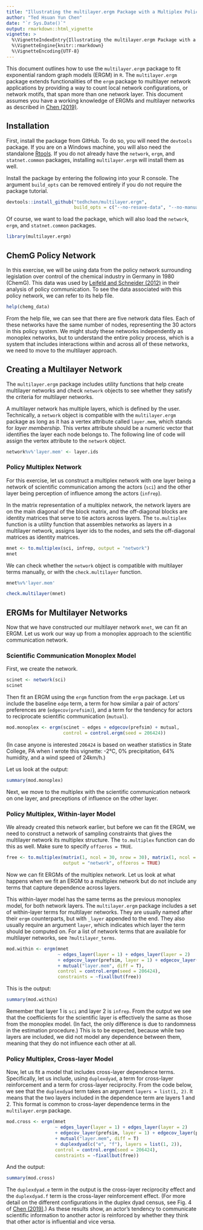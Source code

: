 ```yaml
---
title: "Illustrating the multilayer.ergm Package with a Multiplex Policy Network"
author: "Ted Hsuan Yun Chen"
date: "`r Sys.Date()`"
output: rmarkdown::html_vignette
vignette: >
  %\VignetteIndexEntry{Illustrating the multilayer.ergm Package with a Multiplex Policy Network}
  %\VignetteEngine{knitr::rmarkdown}
  %\VignetteEncoding{UTF-8}
---
```


This document outlines how to use the `multilayer.ergm` package to fit exponential random graph models (ERGM) in `R`. The `multilayer.ergm` package extends functionalities of the `ergm` package to multilayer network applications by providing a way to count local network configurations, or network motifs, that span more than one network layer. This document assumes you have a working knowledge of ERGMs and multilayer networks as described in [Chen (2019)](https://papers.ssrn.com/sol3/papers.cfm?abstract_id=3189835).


## Installation
First, install the package from GitHub. To do so, you will need the `devtools` package. If you are on a Windows machine, you will also need the standalone [Rtools](https://cran.r-project.org/bin/windows/Rtools/). If you do not already have the `network`, `ergm`, and `statnet.common` packages, installing `multilayer.ergm` will install them as well. 

Install the package by entering the following into your R console. The argument ``build_opts`` can be removed entirely if you do not require the package tutorial.
```r
devtools::install_github("tedhchen/multilayer.ergm", 
                         build_opts = c("--no-resave-data", "--no-manual"))
```

Of course, we want to load the package, which will also load the `network`, `ergm`, and `statnet.common` packages.
```r
library(multilayer.ergm)
```

## ChemG Policy Network
In this exercise, we will be using data from the policy network surrounding legislation over control of the chemical industry in Germany in 1980 (ChemG). This data was used by [Leifeld and Schneider (2012)](http://dx.doi.org/10.1111/j.1540-5907.2011.00580.x) in their analysis of policy communication. To see the data associated with this policy network, we can refer to its help file.

```r
help(chemg_data)
```

From the help file, we can see that there are five network data files. Each of these networks have the same number of nodes, representing the 30 actors in this policy system. We might study these networks independently as monoplex networks, but to understand the entire policy process, which is a system that includes interactions within and across all of these networks, we need to move to the multilayer approach.

## Creating a Multilayer Network
The `multilayer.ergm` package includes utility functions that help create multilayer networks and check `network` objects to see whether they satisfy the criteria for multilayer networks. 

A multilayer network has multiple layers, which is defined by the user. Technically, a `network` object is compatible with the `multilayer.ergm` package as long as it has a vertex attribute called `layer.mem`, which stands for _layer membership_. This vertex attribute should be a numeric vector that identifies the layer each node belongs to. The following line of code will assign the vertex attribute to the `network` object.

```r
network%v%'layer.mem' <- layer.ids
```

### Policy Multiplex Network
For this exercise, let us construct a multiplex network with one layer being a network of scientific communication among the actors (`sci`) and the other layer being perception of influence among the actors (`infrep`).

In the matrix representation of a multiplex network, the network layers are on the main diagonal of the block matrix, and the off-diagonal blocks are identity matrices that serve to tie actors across layers. The `to.multiplex` function is a utility function that assembles networks as layers in a multilayer network, assigns layer ids to the nodes, and sets the off-diagonal matrices as identity matrices.

```r
mnet <- to.multiplex(sci, infrep, output = "network")
mnet
```

We can check whether the `network` object is compatible with multilayer terms manually, or with the `check.multilayer` function.
```r
mnet%v%'layer.mem'

check.multilayer(mnet)
```

## ERGMs for Multilayer Networks
Now that we have constructed our multilayer network `mnet`, we can fit an ERGM. Let us work our way up from a monoplex approach to the scientific communication network.

### Scientific Communication Monoplex Model
First, we create the network.
```r
scinet <- network(sci)
scinet
```

Then fit an ERGM using the `ergm` function from the `ergm` package. Let us include the baseline `edge` term, a term for how similar a pair of actors' preferences are (`edgecov(prefsim)`), and a term for the tendency for actors to reciprocate scientific communication (`mutual`).

```r
mod.monoplex <- ergm(scinet ~ edges + edgecov(prefsim) + mutual, 
                     control = control.ergm(seed = 206424))
```

(In case anyone is interested `206424` is based on weather statistics in State College, PA when I wrote this vignette: -2&deg;C, 0% precipitation, 64% humidity, and a wind speed of 24km/h.)

Let us look at the output:
```r
summary(mod.monoplex)
```

Next, we move to the multiplex with the scientific communication network on one layer, and preceptions of influence on the other layer.

### Policy Multiplex, Within-layer Model
We already created this network earlier, but before we can fit the ERGM, we need to construct a network of sampling constraints that gives the multilayer network its multiplex structure. The `to.multiplex` function can do this as well. Make sure to specify `offzeros = TRUE`.

```r
free <- to.multiplex(matrix(1, ncol = 30, nrow = 30), matrix(1, ncol = 30, nrow = 30), 
                     output = "network", offzeros = TRUE)
```

Now we can fit ERGMs of the multiplex network. Let us look at what happens when we fit an ERGM to a multiplex network but do not include any terms that capture dependence across layers.

This within-layer model has the same terms as the previous monoplex model, for both network layers. The `multilayer.ergm` package includes a set of within-layer terms for multilayer networks. They are usually named after their `ergm` counterparts, but with `_layer` appended to the end. They also usually require an argument `layer`, which indicates which layer the term should be computed on. For a list of network terms that are available for multilayer networks, see `?multilayer_terms`.

```r
mod.within <- ergm(mnet
                   ~ edges_layer(layer = 1) + edges_layer(layer = 2)
                   + edgecov_layer(prefsim, layer = 1) + edgecov_layer(prefsim, layer = 2)
                   + mutual("layer.mem", diff = T),
                   control = control.ergm(seed = 206424),
                   constraints = ~fixallbut(free))
```

This is the output:
```r
summary(mod.within)
```

Remember that layer 1 is `sci` and layer 2 is `infrep`. From the output we see that the coefficients for the scientific layer is effectively the same as those from the monoplex model. (In fact, the only difference is due to randomness in the estimation procedure.) This is to be expected, because while two layers are included, we did not model any dependence between them, meaning that they do not influence each other at all.

### Policy Multiplex, Cross-layer Model
Now, let us fit a model that includes cross-layer dependence terms. Specifically, let us include, using `duplexdyad`, a term for cross-layer reinforcement and a term for cross-layer reciprocity. From the code below, we see that the `duplexdyad` term takes an argument `layers = list(1, 2)`. It means that the two layers included in the dependence term are layers 1 and 2. This format is common to cross-layer dependence terms in the `multilayer.ergm` package.

```r
mod.cross <- ergm(mnet 
                  ~ edges_layer(layer = 1) + edges_layer(layer = 2)
                  + edgecov_layer(prefsim, layer = 1) + edgecov_layer(prefsim, layer = 2)
                  + mutual("layer.mem", diff = T)
                  + duplexdyad(c("e", "f"), layers = list(1, 2)),
                  control = control.ergm(seed = 206424),
                  constraints = ~fixallbut(free))
```

And the output:
```r
summary(mod.cross)
```

The `duplexdyad.e` term in the output is the cross-layer reciprocity effect and the `duplexdyad.f` term is the cross-layer reinforcement effect. (For more detail on the different configurations in the duplex dyad census, see Fig. 4 of [Chen (2019)](https://papers.ssrn.com/sol3/papers.cfm?abstract_id=3189835).) As these results show, an actor's tendency to communicate scientific information to another actor is reinforced by whether they think that other actor is influential and vice versa.